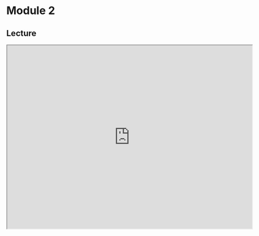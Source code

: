 # Module 2

## Lecture

<iframe src="https://drive.google.com/file/d/1mq6bvyuTsZCa-U2qr-Otgm3-4DJA6uYS/preview" width="640" height="480" allow="autoplay"></iframe>
